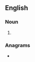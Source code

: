 {{also|érosions}}
==English==

===Noun===
{{head|en|noun plural form}}

# {{plural of|erosion|lang=en}}

===Anagrams===
* {{anagrams|en|Reinosos}}